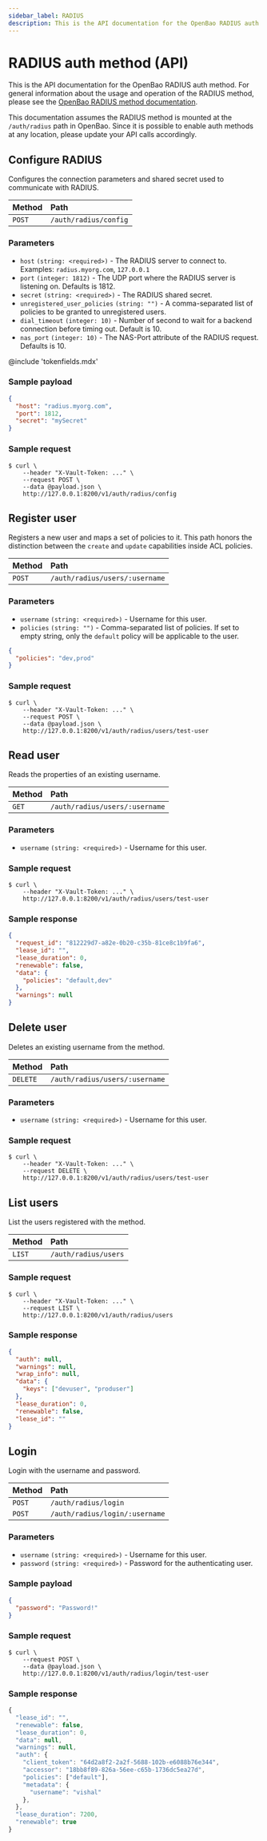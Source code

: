 ```yaml
---
sidebar_label: RADIUS
description: This is the API documentation for the OpenBao RADIUS auth method.
---
```


# RADIUS auth method (API)

This is the API documentation for the OpenBao RADIUS auth method. For
general information about the usage and operation of the RADIUS method, please
see the [OpenBao RADIUS method documentation](/docs/auth/radius).

This documentation assumes the RADIUS method is mounted at the `/auth/radius`
path in OpenBao. Since it is possible to enable auth methods at any location,
please update your API calls accordingly.

## Configure RADIUS

Configures the connection parameters and shared secret used to communicate with
RADIUS.

| Method | Path                  |
| :----- | :-------------------- |
| `POST` | `/auth/radius/config` |

### Parameters

- `host` `(string: <required>)` - The RADIUS server to connect to. Examples:
  `radius.myorg.com`, `127.0.0.1`
- `port` `(integer: 1812)` - The UDP port where the RADIUS server is listening
  on. Defaults is 1812.
- `secret` `(string: <required>)` - The RADIUS shared secret.
- `unregistered_user_policies` `(string: "")` - A comma-separated list of
  policies to be granted to unregistered users.
- `dial_timeout` `(integer: 10)` - Number of second to wait for a backend
  connection before timing out. Default is 10.
- `nas_port` `(integer: 10)` - The NAS-Port attribute of the RADIUS request.
  Defaults is 10.

@include 'tokenfields.mdx'

### Sample payload

```json
{
  "host": "radius.myorg.com",
  "port": 1812,
  "secret": "mySecret"
}
```

### Sample request

```shell-session
$ curl \
    --header "X-Vault-Token: ..." \
    --request POST \
    --data @payload.json \
    http://127.0.0.1:8200/v1/auth/radius/config
```

## Register user

Registers a new user and maps a set of policies to it. This path honors the
distinction between the `create` and `update` capabilities inside ACL policies.

| Method | Path                           |
| :----- | :----------------------------- |
| `POST` | `/auth/radius/users/:username` |

### Parameters

- `username` `(string: <required>)` - Username for this user.
- `policies` `(string: "")` - Comma-separated list of policies. If set to
  empty string, only the `default` policy will be applicable to the user.

```json
{
  "policies": "dev,prod"
}
```

### Sample request

```shell-session
$ curl \
    --header "X-Vault-Token: ..." \
    --request POST \
    --data @payload.json \
    http://127.0.0.1:8200/v1/auth/radius/users/test-user
```

## Read user

Reads the properties of an existing username.

| Method | Path                           |
| :----- | :----------------------------- |
| `GET`  | `/auth/radius/users/:username` |

### Parameters

- `username` `(string: <required>)` - Username for this user.

### Sample request

```shell-session
$ curl \
    --header "X-Vault-Token: ..." \
    http://127.0.0.1:8200/v1/auth/radius/users/test-user
```

### Sample response

```json
{
  "request_id": "812229d7-a82e-0b20-c35b-81ce8c1b9fa6",
  "lease_id": "",
  "lease_duration": 0,
  "renewable": false,
  "data": {
    "policies": "default,dev"
  },
  "warnings": null
}
```

## Delete user

Deletes an existing username from the method.

| Method   | Path                           |
| :------- | :----------------------------- |
| `DELETE` | `/auth/radius/users/:username` |

### Parameters

- `username` `(string: <required>)` - Username for this user.

### Sample request

```shell-session
$ curl \
    --header "X-Vault-Token: ..." \
    --request DELETE \
    http://127.0.0.1:8200/v1/auth/radius/users/test-user
```

## List users

List the users registered with the method.

| Method | Path                 |
| :----- | :------------------- |
| `LIST` | `/auth/radius/users` |

### Sample request

```shell-session
$ curl \
    --header "X-Vault-Token: ..." \
    --request LIST \
    http://127.0.0.1:8200/v1/auth/radius/users
```

### Sample response

```json
{
  "auth": null,
  "warnings": null,
  "wrap_info": null,
  "data": {
    "keys": ["devuser", "produser"]
  },
  "lease_duration": 0,
  "renewable": false,
  "lease_id": ""
}
```

## Login

Login with the username and password.

| Method | Path                           |
| :----- | :----------------------------- |
| `POST` | `/auth/radius/login`           |
| `POST` | `/auth/radius/login/:username` |

### Parameters

- `username` `(string: <required>)` - Username for this user.
- `password` `(string: <required>)` - Password for the authenticating user.

### Sample payload

```json
{
  "password": "Password!"
}
```

### Sample request

```shell-session
$ curl \
    --request POST \
    --data @payload.json \
    http://127.0.0.1:8200/v1/auth/radius/login/test-user
```

### Sample response

```javascript
{
  "lease_id": "",
  "renewable": false,
  "lease_duration": 0,
  "data": null,
  "warnings": null,
  "auth": {
    "client_token": "64d2a8f2-2a2f-5688-102b-e6088b76e344",
    "accessor": "18bb8f89-826a-56ee-c65b-1736dc5ea27d",
    "policies": ["default"],
    "metadata": {
      "username": "vishal"
    },
  },
  "lease_duration": 7200,
  "renewable": true
}
```
